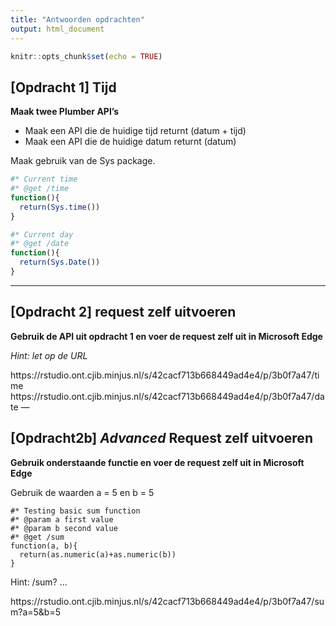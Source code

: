 ```yaml
---
title: "Antwoorden opdrachten"
output: html_document
---
```


```r
knitr::opts_chunk$set(echo = TRUE)
```

## [Opdracht 1] Tijd
**Maak twee Plumber API's**


- Maak een API die de huidige tijd returnt (datum + tijd)
- Maak een API die de huidige datum returnt (datum)


Maak gebruik van de Sys package.

```r
#* Current time
#* @get /time
function(){
  return(Sys.time())
}

#* Current day
#* @get /date
function(){
  return(Sys.Date())
}
```
---

## [Opdracht 2] request zelf uitvoeren
**Gebruik de API uit opdracht 1 en voer de request zelf uit in Microsoft Edge**

*Hint: let op de URL*

https://rstudio.ont.cjib.minjus.nl/s/42cacf713b668449ad4e4/p/3b0f7a47/time
https://rstudio.ont.cjib.minjus.nl/s/42cacf713b668449ad4e4/p/3b0f7a47/date
---

## [Opdracht2b] *Advanced* Request zelf uitvoeren
**Gebruik onderstaande functie en voer de request zelf uit in Microsoft Edge**

Gebruik de waarden a = 5 en b = 5

```
#* Testing basic sum function
#* @param a first value
#* @param b second value
#* @get /sum
function(a, b){
  return(as.numeric(a)+as.numeric(b))
}
```
Hint: /sum? ...

https://rstudio.ont.cjib.minjus.nl/s/42cacf713b668449ad4e4/p/3b0f7a47/sum?a=5&b=5

